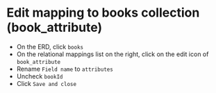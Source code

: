 
# Edit mapping to books collection (book_attribute)


- On the ERD, click `books`
- On the relational mappings list on the right, click on the edit icon of `book_attribute`
- Rename `Field name` to `attributes`
- Uncheck `bookId`
- Click `Save and close`


<Screenshot url="https://www.mongodb.com/products/tools/relational-migrator" src="img/150-image-001.png" alt="Screenshot of the connect modal" />

